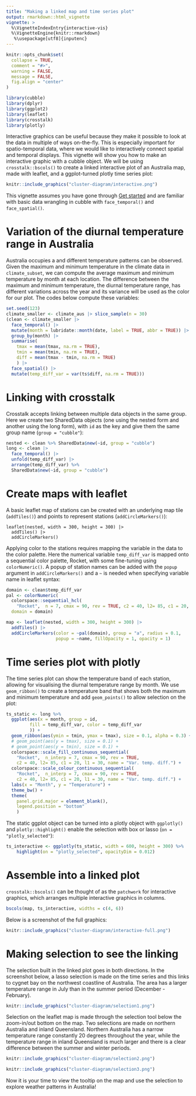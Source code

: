 ```yaml
---
title: "Making a linked map and time series plot"
output: rmarkdown::html_vignette
vignette: >
  %\VignetteIndexEntry{interactive-vis}
  %\VignetteEngine{knitr::rmarkdown}
   %\usepackage[utf8]{inputenc}
---
```


```r
knitr::opts_chunk$set(
  collapse = TRUE,
  comment = "#>", 
  warning = FALSE,
  message = FALSE,
  fig.align = "center"
)

library(cubble)
library(dplyr)
library(ggplot2)
library(leaflet)
library(crosstalk)
library(plotly)
```

Interactive graphics can be useful because they make it possible to look at the data in multiple of ways on-the-fly. This is especially important for spatio-temporal data, where we would like to interactively connect spatial and temporal displays. This vignette will show you how to make an interactive graphic with a cubble object. We will be using `crosstalk::bscols()` to create a linked interactive plot of an Australia map, made with leaflet, and a ggplot-turned plotly time series plot: 

```r
knitr::include_graphics("cluster-diagram/interactive.png")
```


This vignette assumes you have gone through [Get started](cubble.html) and are familiar with basic data wrangling in cubble with `face_temporal()` and `face_spatial()`. 

# Variation of the diurnal temperature range in Australia

Australia occupies a  and different temperature patterns can be observed. Given the maximum and minimum temperature in the climate data in `climate_subset`, we can compute the average maximum and minimum temperature by month at each location. The difference between the maximum and minimum temperature, the diurnal temperature range, has different variations across the year and its variance will be used as the color for our plot. The codes below compute these variables: 

```r
set.seed(123)
climate_smaller <- climate_aus |> slice_sample(n = 30)
(clean <- climate_smaller |>
  face_temporal() |>
  mutate(month = lubridate::month(date, label = TRUE, abbr = TRUE)) |>
  group_by(month) |>
  summarise(
    tmax = mean(tmax, na.rm = TRUE),
    tmin = mean(tmin, na.rm = TRUE),
    diff = mean(tmax - tmin, na.rm = TRUE)
    ) |>
  face_spatial() |>
  mutate(temp_diff_var = var(ts$diff, na.rm = TRUE)))
```

# Linking with crosstalk

Crosstalk accepts linking between multiple data objects in the same group. Here we create two SharedData objects (one using the nested form and another using the long form), with `id` as the key and give them the same group name (`group = "cubble"`):

```r
nested <- clean %>% SharedData$new(~id, group = "cubble")
long <- clean |>
  face_temporal() |>
  unfold(temp_diff_var) |>
  arrange(temp_diff_var) %>% 
  SharedData$new(~id, group = "cubble")
```

# Create maps with leaflet

A basic leaflet map of stations can be created with an underlying map tile (`addTiles()`) and points to represent stations (`addCircleMarkers()`):

```
leaflet(nested, width = 300, height = 300) |>
  addTiles() |>
  addCircleMarkers()
```

Applying color to the stations requires mapping the variable in the data to the color palette. Here the numerical variable `temp_diff_var` is mapped onto a sequential color palette, Rocket, with some fine-tuning using `colorNumeric()`. A popup of station names can be added with the `popup` argument in `addCircleMarkers()` and a `~` is needed when specifying variable name in  leaflet syntax:

```r
domain <- clean$temp_diff_var
pal <- colorNumeric(
  colorspace::sequential_hcl(
    "Rocket",  n = 7, cmax = 90, rev = TRUE, c2 = 40, l2= 85, c1 = 20, l1 = 30),
  domain = domain)

map <- leaflet(nested, width = 300, height = 300) |>
  addTiles() |>
  addCircleMarkers(color = ~pal(domain), group = "a", radius = 0.1,
                   popup = ~name, fillOpacity = 1, opacity = 1)
```


# Time series plot with plotly

The time series plot can show the temperature band of each station, allowing for visualising the diurnal temperature range by month. We use `geom_ribbon()` to create a temperature band that shows both the maximum and minimum temperature and add `geom_points()` to allow selection on the plot:

```r
ts_static <- long %>% 
  ggplot(aes(x = month, group = id,
         fill = temp_diff_var, color = temp_diff_var
         )) +
  geom_ribbon(aes(ymin = tmin, ymax = tmax), size = 0.1, alpha = 0.3) +
  # geom_point(aes(y = tmax), size = 0.1) +
  # geom_point(aes(y = tmin), size = 0.1) +
  colorspace::scale_fill_continuous_sequential(
    "Rocket",  n_interp = 7, cmax = 90, rev = TRUE,
    c2 = 40, l2= 85, c1 = 20, l1 = 30, name = "Var. temp. diff.") +
  colorspace::scale_colour_continuous_sequential(
    "Rocket",  n_interp = 7, cmax = 90, rev = TRUE,
    c2 = 40, l2= 85, c1 = 20, l1 = 30, name = "Var. temp. diff.") +
  labs(x = "Month", y = "Temperature") +
  theme_bw() +
  theme(
    panel.grid.major = element_blank(),
    legend.position = "bottom"
    )
```

The static ggplot object can be turned into a plotly object with `ggplotly()` and `plotly::highlight()` enable the selection with box or lasso (`on = "plotly_selected"`):

```r
ts_interactive <- ggplotly(ts_static, width = 600, height = 300) %>% 
    highlight(on = "plotly_selected", opacityDim = 0.012)
```


# Assemble into a linked plot

`crosstalk::bscols()` can be thought of as the `patchwork` for interactive graphics, which arranges multiple interactive graphics in columns.

```r
bscols(map, ts_interactive, widths = c(4, 6))
```

Below is a screenshot of the full graphics:

```r
knitr::include_graphics("cluster-diagram/interactive-full.png")
```

# Making selection to see the linking

The selection built in the linked plot goes in both directions. In the screenshot below, a lasso selection is made on the time series and this links to cygnet bay on the northwest coastline of Australia. The area has a larger temperature range in July than in the summer period (December - February).

```r
knitr::include_graphics("cluster-diagram/selection1.png")
```

Selection on the leaflet map is made through the selection tool below the zoom-in/out bottom on the map. Two selections are made on northern Australia and inland Queensland. Northern Australia has a narrow temperature range constantly 20 degrees throughout the year, while the temperature range in inland Queensland is much larger and there is a clear difference between the summer and winter periods.

```r
knitr::include_graphics("cluster-diagram/selection2.png")
```

```r
knitr::include_graphics("cluster-diagram/selection3.png")
```

Now it is your time to view the tooltip on the map and use the selection to explore weather patterns in Australia! 
